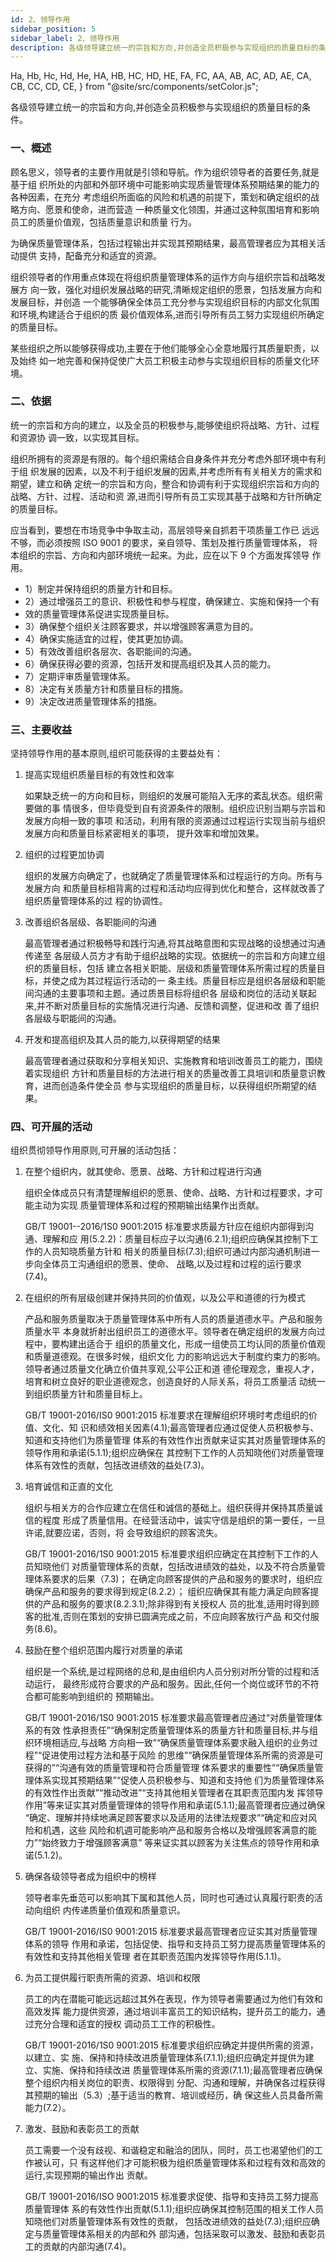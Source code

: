 ```yaml
---
id: 2、领导作用
sidebar_position: 5
sidebar_label: 2、领导作用
description: 各级领导建立统一的宗旨和方向,并创造全员积极参与实现组织的质量目标的条件。
---
```


  Ha,
  Hb,
  Hc,
  Hd,
  He,
  HA,
  HB,
  HC,
  HD,
  HE,
  FA,
  FC,
  AA,
  AB,
  AC,
  AD,
  AE,
  CA,
  CB,
  CC,
  CD,
  CE,
} from "@site/src/components/setColor.js";

<AE>
  各级领导建立统一的宗旨和方向,并创造全员积极参与实现组织的质量目标的条件。
</AE>

### 一、概述

顾名思义，<He>领导者的主要作用就是引领和导航</He>。作为组织领导者的首要任务,就是基于组
织所处的内部和外部环境中可能影响实现质量管理体系预期结果的能力的各种因素，在充分
考虑组织所面临的风险和机遇的前提下，策划和确定组织的战略方向、愿景和使命，进而营造
一种质量文化领围，并通过这种氛围培育和影响员工的质量价值观，包括质量意识和质量
行为。

为确保质量管理体系，包括过程输出并实现其预期结果，最高管理者应为其相关活动提供
支持，配备充分和适宜的资源。

组织领导者的作用重点体现在将组织质量管理体系的运作方向与组织宗旨和战略发展方
向一致，强化对组织发展战略的研究,清晰规定组织的愿景，包括发展方向和发展目标，并创造
一个能够确保全体员工充分参与实现组织目标的内部文化氛围和环境,构建适合于组织的质
最价值观体系,进而引导所有员工努力实现组织所确定的质量目标。

某些组织之所以能够获得成功,主要在于他们能够全心全意地履行其质量职责，以及始终
如一地完善和保持促使广大员工积极主动参与实现组织目标的质量文化环境。

### 二、依据

统一的宗旨和方向的建立，以及全员的积极参与,能够使组织将战略、方针、过程和资源协
调一致，以实现其目标。

组织所拥有的资源是有限的。每个组织需结合自身条件并充分考虑外部环境中有利于组
织发展的因素，以及不利于组织发展的因素,并考虑所有有关相关方的需求和期望，建立和确
定统一的宗旨和方向，整合和协调有利于实现组织宗旨和方向的战略、方针、过程、活动和资
源,进而引导所有员工实现其基于战略和方针所确定的质量目标。

应当看到，要想在市场竞争中争取主动，高层领导亲自抓若干项质量工作已
远远不够，而必须按照 ISO 9001 的要求，亲自领导、策划及推行质量管理体系，
将本组织的宗旨、方向和内部环境统一起来。为此，应在以下 9 个方面发挥领导
作用。

- 1）制定并保持组织的质量方针和目标。
- 2）通过增强员工的意识、积极性和参与程度，确保建立、实施和保持一个有
- 效的质量管理体系促进实现质量目标。
- 3）确保整个组织关注顾客要求，并以增强顾客满意为目的。
- 4）确保实施适宜的过程，使其更加协调。
- 5）有效改善组织各层次、各职能间的沟通。
- 6）确保获得必要的资源，包括开发和提高组织及其人员的能力。
- 7）定期评审质量管理体系。
- 8）决定有关质量方针和质量目标的措施。
- 9）决定改进质量管理体系的措施。

### 三、主要收益

坚持领导作用的基本原则,组织可能获得的主要益处有：

1. 提高实现组织质量目标的有效性和效率

   如果缺乏统一的方向和目标，则组织的发展可能陷入无序的紊乱状态。组织需要做的事
   情很多，但毕竟受到自有资源条件的限制。组织应识别当期与宗旨和发展方向相一致的事项
   和活动，利用有限的资源通过过程运行实现当前与组织发展方向和质量目标紧密相关的事项，
   提升效率和增加效果。

2. 组织的过程更加协调

   组织的发展方向确定了，也就确定了质量管理体系和过程运行的方向。所有与发展方向
   和质量目标相背离的过程和活动均应得到优化和整合，这样就改善了组织质量管理体系的过
   程的协调性。

3. 改善组织各层级、各职能间的沟通

   最高管理者通过积极畅导和践行沟通,将其战略意图和实现战略的设想通过沟通传递至
   各层级人员方才有助于组织战略的实现。依据统一的宗旨和方向建立组织的质量目标，包括
   建立各相关职能、层级和质量管理体系所需过程的质量目标，并使之成为其过程运行活动的一
   条主线。质量目标应是组织各层级和职能间沟通的主要事项和主题。通过质景目标将组织各
   层级和岗位的活动关联起来,并不断对质量目标的实施情况进行沟通、反馈和调整，促进和改
   善了组织各层级与职能间的沟通。

4. 开发和提高组织及其人员的能力,以获得期望的结果

   最高管理者通过获取和分享相关知识、实施教育和培训改善员工的能力，围绕着实现组织
   方针和质量目标的方法进行相关的质量改善工具培训和质量意识教育，进而创造条件使全员
   参与实现组织的质量目标，以获得组织所期望的结果。

### 四、可开展的活动

组织贯彻领导作用原则,可开展的活动包括：

1. 在整个组织内，就其使命、愿景、战略、方针和过程进行沟通

   组织全体成员只有清楚理解组织的愿景、使命、战略、方针和过程要求，才可能主动为实现
   质量管理体系和过程的预期输出结果作出贡献。

   GB/T 19001--2016/1S0 9001:2015 标准要求质最方针应在组织内部得到沟通、理解和应
   用(5.2.2)：质量目标应子以沟通(6.2.1);组织应确保其控制下工作的人员知晓质量方针和
   相关的质量目标(7.3);组织可通过内部沟通机制进一步向全体员工沟通组织的愿景、使命、
   战略,以及过程和过程的运行要求(7.4)。

2. 在组织的所有层级创建并保持共同的价值观，以及公平和道德的行为模式

   产品和服务质量取决于质量管理体系中所有人员的质量道德水平。产品和服务质量水平
   本身就折射出组织员工的道德水平。领导者在确定组织的发展方向过程中，要构建出适合于
   组织的质量文化，形成一组使员工均认同的质量价值观和质量道德观。在很多时候，组织文化
   力的影响远远大于制度约束力的影响。领导者通过质量文化确立价值共享观,公平公正和道
   德伦理观念，重视人才，培育和树立良好的职业道德观念，创造良好的人际关系，将员工质量活
   动统一到组织质量方针和质量目标上。

   GB/T 19001-2016/IS0 9001:2015 标准要求在理解组织环境时考虑组织的价值、文化、知
   识和绩效相关因素(4.1);最高管理者应通过促使人员积极参与、知道和支持他们为质量管理
   体系的有效性作出贡献来证实其对质量管理体系的领导作用和承诺(5.1.1);组织应确保在
   其控制下工作的人员知晓他们对质量管理体系有效性的贡献，包括改进绩效的益处(7.3)。

3. 培育诚信和正直的文化

   组织与相关方的合作应建立在信任和诚信的基础上。组织获得并保持其质量诚信的程度
   形成了质量信用。在经营活动中，诚实守信是组织的第一要任，一旦许诺,就要应诺，否则，将
   会导致组织的顾客流失。

   GB/T 19001-2016/1S0 9001:2015 标准要求组织应确定在其控制下工作的人员知晓他们
   对质量管理体系的贡献，包括改进绩效的益处，以及不符合质量管理体系要求的后果（7.3)；
   在确定向顾客提供的产品和服务的要求时，组织应确保产品和服务的要求得到规定(8.2.2）；
   组织应确保其有能力满足向顾客提供的产品和服务的要求(8.2.3.1);除非得到有关授权人
   员的批准,适用时得到顾客的批准,否则在策划的安排已圆满完成之前，不应向顾客放行产品
   和交付服务(8.6)。

4. 鼓励在整个组织范围内履行对质量的承诺

   组织是一个系统,是过程网络的总和,是由组织内人员分别对所分管的过程和活动运行，
   最终形成符合要求的产品和服务。因此,任何一个岗位或环节的不符合都可能影响到组织的
   预期输出。

   GB/T 19001-2016/1S0 9001:2015 标准要求最高管理者应通过“对质量管理体系的有效
   性承担责任”“确保制定质量管理体系的质量方针和质量目标,并与组织环境相适应,与战略
   方向相一致”“确保质量管理体系要求融入组织的业务过程”“促进使用过程方法和基于风险
   的思维”“确保质量管理体系所需的资源是可获得的”“沟通有效的质量管理和符合质量管理
   体系要求的重要性”“确保质量管理体系实现其预期结果”“促使人员积极参与、知道和支持他
   们为质量管理体系的有效性作出贡献”“推动改进”“支持其他相关管理者在其职责范围内发
   挥领导作用”等来证实其对质量管理体的领导作用和承诺(5.1.1);最高管理者应通过确保
   “确定、理解并持续地满足顾客要求以及适用的法律法规要求”“确定和应对风险和机遇，这些
   风险和机週可能影响产品和服务合格以及增强顾客满意的能力”“始终致力于增强顾客满意”
   等来证实其以顾客为关注焦点的领导作用和承诺(5.1.2)。

5. 确保各级领导者成为组织中的榜样

   领导者率先垂范可以影响其下属和其他人员，同时也可通过认真履行职责的活动向组织
   内传递质量价值观和质量意识。

   GB/T 19001-2016/IS0 9001:2015 标准要求最高管理者应证实其对质量管理体系的领导
   作用和承诺，包括促使、指导和支持员工努力提高质量管理体系的有效性和支持其他相关管理
   者在其职责范围内发挥领导作用(5.1.1)。

6. 为员工提供履行职责所需的资源、培训和权限

   员工的内在潜能可能远远超过其外在表现，作为领导者需要通过为他们有效和高效发挥
   能力提供资源，通过培训丰富员工的知识结构，提升员工的能力，通过充分合理和适宜的授权
   调动员工工作的积极性。

   GB/T 19001-2016/1S0 9001:2015 标准要求组织应确定并提供所需的资源，以建立、实
   施、保持和持续改进质量管理体系(7.1.1);组织应确定并提供为建立、实施、保持和持续改进
   质量管理体系所需的资源(7.1.1);最高管理者应确保整个组织内相关岗位的职责、权限得到
   分配、沟通和理解，并确保各过程获得其预期的输出（5.3）;基于适当的教育、培训或经历，确
   保这些人员具备所需能力(7.2）。

7. 激发、鼓励和表彰员工的贡献

   员工需要一个没有歧视、和谐稳定和融洽的团队，同时，员工也渴望他们的工作被认可，只
   有这样他们才可能积极为组织质量管理体系和过程有效和高效的运行,实现预期的输出作出
   贡献。

   GB/T 19001-2016/ISO 9001:2015 标准要求促使、指导和支持员工努力提高质量管理体
   系的有效性作出贡献(5.1.1);组织应确保其控制范围的相关工作人员知晓他们对质量管理体系有效性的贡献，
   包括改进绩效的益处(7.3);组织应确定与质量管理体系相关的内部和外
   部沟通，包括采取可以激发、鼓励和表彰员工的贡献的内部沟通(7.4)。
